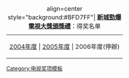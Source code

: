 {| style="margin:0 auto;" align=center width=80% class="toccolours"
|+ align=center style="background:#BFD7FF"| '''[[新城勁爆電視大獎頒獎禮]]'''：得奖名单
|-align="center" 
| [[2004年度點正娛樂黑白新視『角』嘉獎大典得獎名單|2004年度]] | [[2005年度新城勁爆電視大獎頒獎禮得獎名單|2005年度]] | 2006年度(停辦)
|}<noinclude>[[Category:电视奖项模板]]</noinclude>